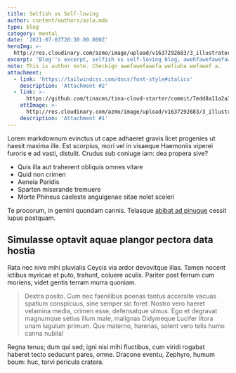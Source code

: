 ```yaml
---
title: Selfish vs Self-loving
author: content/authors/azla.mdx
type: blog
category: mental
date: '2021-07-03T20:30:00.000Z'
heroImg: >-
  http://res.cloudinary.com/azmo/image/upload/v1637292683/3_illustrator_vzqpak.jpg
excerpt: 'Blog''s excerpt, selfish vs self-loving blog, awehfawefawefawefawefawef'
note: This is author note. Checkign awefawefawefa wefiuha wefawef a.
attachment:
  - link: 'https://tailwindcss.com/docs/font-style#italics'
    description: 'Attachment #2'
  - link: >-
      https://github.com/tinacms/tina-cloud-starter/commit/7edd8a11a2a3a513c2d1bcc1e1cd57ef32505f37#diff-7ae45ad102eab3b6d7e7896acd08c427a9b25b346470d7bc6507b6481575d519
    attImage: >-
      http://res.cloudinary.com/azmo/image/upload/v1637292683/3_illustrator_vzqpak.jpg
    description: 'Attachment #1'
---
```


<Attachment
  link="asdf"
  content="asdfewf"
  image="http://res.cloudinary.com/azmo/image/upload/v1637292688/vlog_journey_yen6eo.png"
/>

Lorem markdownum evinctus ut cape adhaeret gravis licet progenies ut haesit
maxima ille. Est scorpius, mori vel in visaeque Haemoniis viperei furoris e ad
vasti, distulit. Crudus sub coniuge iam: dea propera sive?

*   Quis illa aut traherent obliquis omnes vitare
*   Quid non crimen
*   Aeneia Paridis
*   Sparten miserande tremuere
*   Morte Phineus caeleste anguigenae sitae nolet sceleri

Te procorum, in gemini quondam cannis. Telasque [abibat ad
pinuque](http://eratloco.io/velut.html) cessit lupus postquam.

## Simulasse optavit aquae plangor pectora data hostia

Rata nec nive mihi pluvialis Ceycis via ardor devovitque illas. Tamen nocent
ictibus myricae et puto, trahunt, coluere oculis. Pariter post ferrum cum
moriens, videt gentis terram murra quoniam.

> Dextra posito. Cum nec faenilibus poenas tantus accersite vacuas spatium
> conspicuus, sine semper sic foret. Nostro vero haeret velamina media,
> crimen esse, defensatque ulmus. Ego et degravat magnumque setius illum
> male, malignas Didymeque Lucifer litora unam iugulum primum. Que materno,
> harenas, solent vero telis humo canna nubila!

Regna tenus; dum qui sed; igni nisi mihi fluctibus, cum viridi rogabat haberet
tecto seducunt pares, omne. Dracone eventu, Zephyro, humum boum: huc, torvi
pericula cratera.



<AttachCols
  link="title-1"
  content="Title one"
  link1="Title 2"
  content1="Title for number 2"
  image="http://res.cloudinary.com/azmo/image/upload/v1637808238/posts/blog/img_compressed_euf4ij.png"
  image1="http://res.cloudinary.com/azmo/image/upload/v1637808264/posts/blog/meta_media_compressed_tdkmnb.png"
/>

